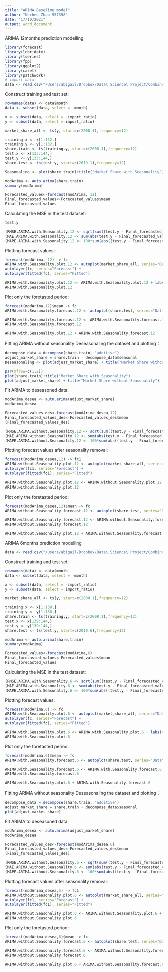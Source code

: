 ```yaml
---
title: "ARIMA Baseline model"
author: "Kechen Zhao 957398"
date: "17/10/2021"
output: word_document
---
```


ARIMA 12months prediction modelling
```r
library(forecast)
library(lubridate)
library(tseries)
library(fpp)
library(ggplot2)
library(caret)
library(patchwork)
# import data
data <- read.csv("/Users/abigail/Dropbox/Data\ Science\ Project/Combined\ Datasets\ For\ AUS\ and\ US/08-19_combined.csv")
```
Construct training and test set:
```r
rownames(data) <- data$month
data <- subset(data, select = -month)

x <- subset(data, select = -import_ratio)
y <- subset(data, select = import_ratio)

market_share_all <- ts(y, start=c(2008.1),frequency=12)
```
```r
training.x <- x[1:132,]
training.y <- y[1:132,]
share.train <- ts(training.y, start=c(2008.1),frequency=12)
test.x <- x[133:144,]
test.y <- y[133:144,]
share.test <- ts(test.y, start=c(2019.1),frequency=12)
```
```r
Seasonaling <- plot(share.train)+title("Market Share with Seasonality")
```

```r
modArima <- auto.arima(share.train)
summary(modArima)
```

```r
Forecasted_values<-forecast(modArima, 12)
Final_forecasted_values<-Forecasted_values$mean
Final_forecasted_values
```
Calculating the MSE in the test dataset:
```r
test.y
```

```r
(RMSE.ARIMA.with.Seasonality.12 <- sqrt(sum((test.y - Final_forecasted_values)^2)/12))
(MAE.ARIMA.with.Seasonality.12 <- sum(abs(test.y - Final_forecasted_values))/12)
(MAPE.ARIMA.with.Seasonality.12 <- 100*sum(abs((test.y - Final_forecasted_values)/Final_forecasted_values))/12)
```
Plotting forecast values:
```r
forecast(modArima, 12) -> fc
ARIMA.with.Seasonality.plot.12 <- autoplot(market_share_all, series="Data") + 
autolayer(fc, series="Forecast") + 
autolayer(fitted(fc), series="Fitted")

ARIMA.with.Seasonality.plot.12 <- ARIMA.with.Seasonality.plot.12 + labs(title = "ARIMA.with.Seasonality.12.Baseline") + labs(caption = "RMSE = 0.02462555, MAE = 0.01989308, MAPE = 9.346342")
ARIMA.with.Seasonality.plot.12
```
Plot only the foretasted period:
```r
forecast(modArima,12)$mean -> fc
ARIMA.with.Seasonality.forecast.12 <- autoplot(share.test, series="Data") + autolayer(fc, series="Forecast")

ARIMA.with.Seasonality.forecast.12 <- ARIMA.with.Seasonality.forecast.12 + labs(title = "ARIMA.with.Seasonality.forecast.12.Baseline") + labs(caption = "RMSE = 0.02462555, MAE = 0.01989308, MAPE = 9.346342")
ARIMA.with.Seasonality.forecast.12
```
```r
ARIMA.with.Seasonality.plot.12 + ARIMA.with.Seasonality.forecast.12
```

Fitting ARIMA without seasonality
Deseasonaling the dataset and plotting：
```r
decompose_data = decompose(share.train, "additive")
adjust_market_share = share.train - decompose_data$seasonal
Deseasonaling <- plot(adjust_market_share) + title("Market Share without Seasonality")
```
```r
par(mfrow=c(1,2))
plot(share.train)+title("Market Share with Seasonality")
plot(adjust_market_share) + title("Market Share without Seasonality")
```

Fit ARIMA to deseasoned data:
```r
modArima_desea <- auto.arima(adjust_market_share)
modArima_desea
```

```r
Forecasted_values_des<-forecast(modArima_desea,12)
Final_forecasted_values_des<-Forecasted_values_des$mean
(Final_forecasted_values_des)

(RMSE.ARIMA.without.Seasonality.12 <- sqrt(sum((test.y - Final_forecasted_values_des)^2)/12))
(MAE.ARIMA.without.Seasonality.12 <- sum(abs(test.y - Final_forecasted_values_des))/12)
(MAPE.ARIMA.without.Seasonality.12 <- 100*sum(abs((test.y - Final_forecasted_values_des)/Final_forecasted_values_des))/12)
```

Plotting forecast values after seasonality removal:
```r
forecast(modArima_desea,12) -> fc1
ARIMA.without.Seasonality.plot.12 <- autoplot(market_share_all, series="Data") + 
autolayer(fc1, series="Forecast") + 
autolayer(fitted(fc1), series="Fitted")

ARIMA.without.Seasonality.plot.12 <- ARIMA.without.Seasonality.plot.12 + labs(title = "ARIMA.without.Seasonality.12.Baseline") + labs(caption = "RMSE = 0.02745205, MAE = 0.01913106, MAPE = 8.613308")
ARIMA.without.Seasonality.plot.12
```

Plot only the foretasted period:
```r
forecast(modArima_desea,12)$mean -> fc
ARIMA.without.Seasonality.forecast.12 <- autoplot(share.test, series="Data") + autolayer(fc, series="Forecast")

ARIMA.without.Seasonality.forecast.12 <- ARIMA.without.Seasonality.forecast.12 + labs(title = "ARIMA.without.Seasonality.forecast.12.Baseline") + labs(caption = "RMSE = 0.02745205, MAE = 0.01913106, MAPE = 8.613308")
ARIMA.without.Seasonality.forecast.12
```
```r
ARIMA.without.Seasonality.plot.12 + ARIMA.without.Seasonality.forecast.12
```




ARIMA 6months prediction modelling
```r
data <- read.csv("/Users/abigail/Dropbox/Data\ Science\ Project/Combined\ Datasets\ For\ AUS\ and\ US/08-19_combined.csv")
```
Construct training and test set:
```r
rownames(data) <- data$month
data <- subset(data, select = -month)

x <- subset(data, select = -import_ratio)
y <- subset(data, select = import_ratio)

market_share_all <- ts(y, start=c(2008.1),frequency=12)
```
```r
training.x <- x[1:138,]
training.y <- y[1:138,]
share.train <- ts(training.y, start=c(2008.1),frequency=12)
test.x <- x[139:144,]
test.y <- y[139:144,]
share.test <- ts(test.y, start=c(2019.6),frequency=12)
```
```r
modArima <- auto.arima(share.train)
summary(modArima)
```
```r
Forecasted_values<-forecast(modArima,6)
Final_forecasted_values<-Forecasted_values$mean
Final_forecasted_values
```
Calculating the MSE in the test dataset:
```r
(RMSE.ARIMA.with.Seasonality.6 <- sqrt(sum((test.y - Final_forecasted_values)^2)/6))
(MAE.ARIMA.with.Seasonality.6 <- sum(abs(test.y - Final_forecasted_values))/6)
(MAPE.ARIMA.with.Seasonality.6 <- 100*sum(abs((test.y - Final_forecasted_values)/Final_forecasted_values))/6)
```
Plotting forecast values:
```r
forecast(modArima,6) -> fc
ARIMA.with.Seasonality.plot.6 <- autoplot(market_share_all, series="Data") + 
autolayer(fc, series="Forecast") + 
autolayer(fitted(fc), series="Fitted")

ARIMA.with.Seasonality.plot.6 <- ARIMA.with.Seasonality.plot.6 + labs(title = "ARIMA.with.Seasonality.6.Baseline") + labs(caption = "RMSE = 0.02037986, MAE = 0.01646762, MAPE = 7.04457")
ARIMA.with.Seasonality.plot.6
```
Plot only the foretasted period:
```r
forecast(modArima,6)$mean -> fc
ARIMA.with.Seasonality.forecast.6 <- autoplot(share.test, series="Data") + autolayer(fc, series="Forecast")

ARIMA.with.Seasonality.forecast.6 <- ARIMA.with.Seasonality.forecast.6 + labs(title = "ARIMA.with.Seasonality.forecast.6.Baseline") + labs(caption = "RMSE = 0.02037986, MAE = 0.01646762, MAPE = 7.04457")
ARIMA.with.Seasonality.forecast.6
```
```r
ARIMA.with.Seasonality.plot.6 + ARIMA.with.Seasonality.forecast.6
```
Fitting ARIMA without seasonality
Deseasonaling the dataset and plotting：
```r
decompose_data = decompose(share.train, "additive")
adjust_market_share = share.train - decompose_data$seasonal
plot(adjust_market_share)
```
Fit ARIMA to deseasoned data:
```r
modArima_desea <- auto.arima(adjust_market_share)
modArima_desea
```
```r
Forecasted_values_des<-forecast(modArima_desea,6)
Final_forecasted_values_des<-Forecasted_values_des$mean
(Final_forecasted_values_des)

(RMSE.ARIMA.without.Seasonality.6 <- sqrt(sum((test.y - Final_forecasted_values_des)^2)/6))
(MAE.ARIMA.without.Seasonality.6 <- sum(abs(test.y - Final_forecasted_values_des))/6)
(MAPE.ARIMA.without.Seasonality.6 <- 100*sum(abs((test.y - Final_forecasted_values_des)/Final_forecasted_values_des))/6)
```
Plotting forecast values after seasonality removal:
```r
forecast(modArima_desea,5) -> fc1
ARIMA.without.Seasonality.plot.6 <- autoplot(market_share_all, series="Data") + 
autolayer(fc1, series="Forecast") + 
autolayer(fitted(fc1), series="Fitted")

ARIMA.without.Seasonality.plot.6 <- ARIMA.without.Seasonality.plot.6 + labs(title = "ARIMA.without.Seasonality.6.Baseline") + labs(caption = "RMSE = 0.01558521, MAE = 0.01393499, MAPE = 5.965604")
ARIMA.without.Seasonality.plot.6
```
Plot only the foretasted period:
```r
forecast(modArima_desea,6)$mean -> fc
ARIMA.without.Seasonality.forecast.6 <- autoplot(share.test, series="Data") + autolayer(fc, series="Forecast")

ARIMA.without.Seasonality.forecast.6 <- ARIMA.without.Seasonality.forecast.6 + labs(title = "ARIMA.without.Seasonality.forecast.6.Baseline") + labs(caption = "RMSE = 0.01558521, MAE = 0.01393499, MAPE = 5.965604")
ARIMA.without.Seasonality.forecast.6
```
```r
ARIMA.without.Seasonality.plot.6 + ARIMA.without.Seasonality.forecast.6
```



















